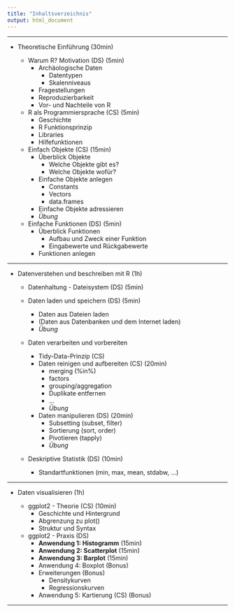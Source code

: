 ```yaml
---
title: "Inhaltsverzeichnis"
output: html_document
---
```


***

- Theoretische Einführung (30min)

    - Warum R? Motivation (DS) (5min)
        - Archäologische Daten
          - Datentypen
          - Skalenniveaus
        - Fragestellungen
        - Reproduzierbarkeit
        - Vor- und Nachteile von R

    - R als Programmiersprache (CS) (5min)
        - Geschichte
        - R Funktionsprinzip
        - Libraries
        - Hilfefunktionen

    - Einfach Objekte (CS) (15min)
        - Überblick Objekte
            - Welche Objekte gibt es?
            - Welche Objekte wofür?
        - Einfache Objekte anlegen
            - Constants
            - Vectors
            - data.frames
        - Einfache Objekte adressieren
        - *Übung*
    
    - Einfache Funktionen (DS) (5min)
        - Überblick Funktionen
            - Aufbau und Zweck einer Funktion
            - Eingabewerte und Rückgabewerte
        - Funktionen anlegen

***

- Datenverstehen und beschreiben mit R (1h)

    - Datenhaltung - Dateisystem (DS) (5min)

    - Daten laden und speichern (DS) (5min)
        - Daten aus Dateien laden 
        - (Daten aus Datenbanken und dem Internet laden)
        - *Übung*
    
    - Daten verarbeiten und vorbereiten 
        - Tidy-Data-Prinzip (CS) 
        - Daten reinigen und aufbereiten (CS) (20min)
            - merging (%in%)
            - factors
            - grouping/aggregation
            - Duplikate entfernen
            - ...
            - *Übung*
        
        - Daten manipulieren (DS) (20min)
          - Subsetting (subset, filter)
          - Sortierung (sort, order)
          - Pivotieren (tapply)
          - *Übung*
        
    - Deskriptive Statistik (DS) (10min)
      - Standartfunktionen (min, max, mean, stdabw, ...)

***

- Daten visualisieren (1h)

    - ggplot2 - Theorie (CS) (10min)
        - Geschichte und Hintergrund
        - Abgrenzung zu plot()
        - Struktur und Syntax
    
    - ggplot2 - Praxis (DS)
        - **Anwendung 1: Histogramm** (15min)
        - **Anwendung 2: Scatterplot** (15min)
        - **Anwendung 3: Barplot** (15min)
        - Anwendung 4: Boxplot (Bonus)
        - Erweiterungen (Bonus)
          - Densitykurven
          - Regressionskurven
        - Anwendung 5: Kartierung (CS) (Bonus)

***
